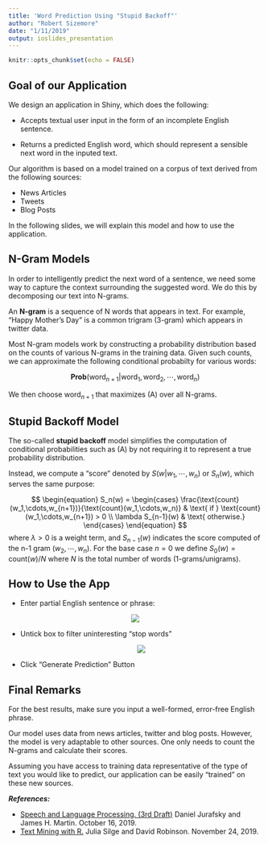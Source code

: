 ```yaml
---
title: 'Word Prediction Using "Stupid Backoff"'
author: "Robert Sizemore"
date: "1/11/2019"
output: ioslides_presentation
---
```


```r
knitr::opts_chunk$set(echo = FALSE)
```

## Goal of our Application

We design an application in Shiny, which does the following:

 * Accepts textual user input in the form of an incomplete English sentence.
 
 * Returns a predicted English word, which should represent a sensible next word in the inputed text.
 
Our algorithm is based on a model trained on a corpus of text derived from the following sources:

  * News Articles
  * Tweets
  * Blog Posts
  
In the following slides, we will explain this model and how to use the application.

## N-Gram Models

In order to intelligently predict the next word of a sentence, we need some way to capture the context surrounding the suggested word. We do this by decomposing our text into N-grams.

An **N-gram** is a sequence of N words that appears in text. For example, "Happy Mother's Day" is a common trigram (3-gram) which appears in twitter data. 

Most N-gram models work by constructing a probability distribution based on the counts of various N-grams in the training data. Given such counts, we can approximate the following conditional probabilty for various words:

$$
\begin{equation}
\tag{A}
\textbf{Prob}(\text{word}_{n+1}|\text{word}_1,\text{word}_{2},\cdots,\text{word}_n)
\end{equation}
$$

We then choose $\text{word}_{n+1}$ that maximizes (A) over all N-grams.

## Stupid Backoff Model 

The so-called **stupid backoff** model simplifies the computation of conditional probabilities such as (A) by not requiring it to represent a true probability distribution. 

Instead, we compute a "score" denoted by $S(w|w_1,\cdots,w_n)$ or $S_n(w)$, which serves the same purpose:

$$
\begin{equation}
S_n(w) = 
\begin{cases}
\frac{\text{count}(w_1,\cdots,w_{n+1})}{\text{count}(w_1,\cdots,w_n)} & \text{ if } \text{count}(w_1,\cdots,w_{n+1}) > 0 \\ 
\lambda S_{n-1}(w) & \text{ otherwise.}
\end{cases}
\end{equation}
$$
where $\lambda > 0$ is a  weight term, and $S_{n-1}(w)$ indicates the score computed of the n-1 gram $(w_2,\cdots,w_n)$. For the base case $n=0$ we define $S_0(w) = \text{count}(w)/N$ where $N$ is the total number of words (1-grams/unigrams).

## How to Use the App
 
* Enter partial English sentence or phrase:
 
 <center>
 ![](textprompt.png)
 </center>
 
* Untick box to filter uninteresting "stop words"
 
  <center>
  ![](predictionoutput.png)
 </center>
*  Click "Generate Prediction" Button

## Final Remarks

For the best results, make sure you input a well-formed, error-free English phrase.

Our model uses data from news articles, twitter and blog posts. However, the model is very adaptable to other sources. One only needs to count the N-grams and calculate their scores. 

Assuming you have access to training data representative of the type of text you would like to  predict, our application can be easily "trained" on these new sources.

***References:***

 * [Speech and Language Processing. (3rd Draft)](https://web.stanford.edu/~jurafsky/slp3/) Daniel Jurafsky and James H. Martin. October 16, 2019. 
 * [Text Mining with R.](https://www.tidytextmining.com/index.html) Julia Silge and David Robinson. November 24, 2019.



